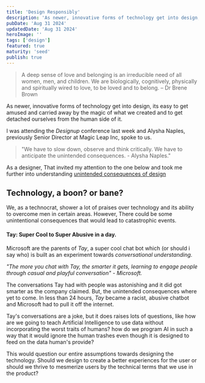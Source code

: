 ```yaml
---
title: 'Design Responsibly'
description: 'As newer, innovative forms of technology get into design, its easy to get amused and carried away by the magic of what we created and to get detached ourselves from the human side of it'
pubDate: 'Aug 31 2024'
updatedDate: 'Aug 31 2024'
heroImage: ''
tags: ['design']
featured: true
maturity: 'seed'
publish: true
---
```


> A deep sense of love and belonging is an irreducible need of all women, men, and children. We are biologically, cognitively, physically and spiritually wired to love, to be loved and to belong. – Dr Brene Brown

As newer, innovative forms of technology get into design, its easy to get amused and carried away by the magic of what we created and to get detached ourselves from the human side of it.

I was attending the *Designup* conference last week and Alysha Naples, previously Senior Director at Magic Leap Inc, spoke to us.

> "We have to slow down, observe and think critically. We have to anticipate the unintended consequences. - Alysha Naples."

As a designer, That invited my attention to the one below and took me further into understanding [unintended consequences of design](/essays/unintentedconsequencesofdesign)

## Technology, a boon? or bane?
We, as a technocrat, shower a lot of praises over technology and  its ability to overcome men in certain areas. However, There could be some unintentional consequences that would lead to catastrophic events.

#### Tay: Super Cool to Super Abusive in a day.

Microsoft are the parents of *Tay*, a super cool chat bot which (or should i say who) is built as an experiment towards *conversational understanding*.

*"The more you chat with Tay, the smarter it gets, learning to engage people through casual and playful conversation" - Microsoft.*

The conversations Tay had with people was astonishing and it did got smarter as the company claimed. But, the unintended consequences where yet to come. In less than 24 hours, *Tay* became a racist, abusive chatbot and Microsoft had to pull it off the internet.

Tay's conversations are a joke, but it does raises lots of questions, like how are we going to teach Artificial Intelligence to use data without incorporating the worst traits of humans? how do we program AI in such a way that it would ignore the human trashes even though it is designed to feed on the data human's provide?

This would question our entire assumptions towards designing the technology. Should we design to create a better experiences for the user or should we thrive to mesmerize users by the technical terms that we use in the product?
